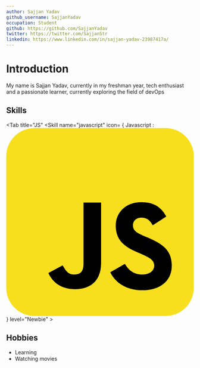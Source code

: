 ```yaml
---
author: Sajjan Yadav
github_username: SajjanYadav
occupation: Student
github: https://github.com/SajjanYadav
twitter: https://twitter.com/SajjanStr
linkedin: https://www.linkedin.com/in/sajjan-yadav-23987417a/
---
```


# Introduction

My name is Sajjan Yadav, currently in my freshman year, tech enthusiast and a passionate learner, currently exploring the field of devOps

## Skills

<Tabs>

<Tab title="JS"
  <Skills title="javascript">
    <Skill
      name="javascript"
      icon=
      {
        Javascript : <svg xmlns="http://www.w3.org/2000/svg" aria-label="JavaScript" viewBox="0 0 512 512" id="javascript"><rect width="512" height="512" fill="#f7df1e" rx="15%"></rect><path d="m324,370c10,17 24,29 47,29 20,0 33,-10 33,-24 0,-16 -13,-22 -35,-32l-12,-5c-35,-15 -58,-33 -58,-72 0,-36 27,-64 70,-64 31,0 53,11 68,39l-37,24c-8,-15 -17,-21 -31,-21 -14,0 -23,9 -23,21 0,14 9,20 30,29l12,5c41,18 64,35 64,76 0,43 -34,67 -80,67 -45,0 -74,-21 -88,-49zm-170,4c8,13 14,25 31,25 16,0 26,-6 26,-30V203h48v164c0,50 -29,72 -72,72 -39,0 -61,-20 -72,-44z"></path></svg>
      }
      level="Newbie" 
    >
       </Skill>
  </Skills>
</Tab>

</Tabs>

## Hobbies

- Learning
- Watching movies
